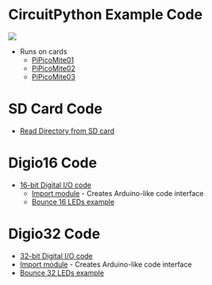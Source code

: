 = CircuitPython Example Code =

<img src="http://land-boards.com/blwiki/images/1/15/PiPicoMite01_Rev2_P18315-720px.jpg"></img>

* Runs on cards
** [http://land-boards.com/blwiki/index.php?title=PiPicoMite01 PiPicoMite01]
** [http://land-boards.com/blwiki/index.php?title=PiPicoMite02 PiPicoMite02]
** [http://land-boards.com/blwiki/index.php?title=PiPicoMite03 PiPicoMite03]

= SD Card Code =

* [https://github.com/land-boards/RasPiPico/tree/main/CircuitPython/CircuitPython_Code/SD_Card Read Directory from SD card]

= Digio16 Code =

* [https://github.com/land-boards/RasPiPico/tree/main/CircuitPython/CircuitPython_Code/digio16 16-bit Digital I/O code]
** [https://github.com/land-boards/RasPiPico/blob/main/CircuitPython/CircuitPython_Code/digio16/PiPicoMite01_Digio16.py Import module] - Creates Arduino-like code interface
** [https://github.com/land-boards/RasPiPico/blob/main/CircuitPython/CircuitPython_Code/digio16/Digio16Test.py Bounce 16 LEDs example]

= Digio32 Code =

* [https://github.com/land-boards/RasPiPico/tree/main/CircuitPython/CircuitPython_Code/digio32 32-bit Digital I/O code]
* [https://github.com/land-boards/RasPiPico/blob/main/CircuitPython/CircuitPython_Code/digio32/PiPicoMite02_Digio32.py Import module] - Creates Arduino-like code interface
* [https://github.com/land-boards/RasPiPico/blob/main/CircuitPython/CircuitPython_Code/digio32/Digio32Test.py Bounce 32 LEDs example]
